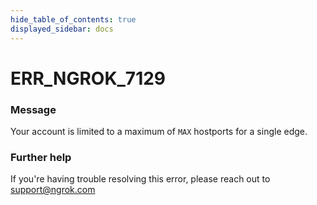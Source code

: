 ```yaml
---
hide_table_of_contents: true
displayed_sidebar: docs
---
```



# ERR_NGROK_7129

### Message

Your account is limited to a maximum of `MAX` hostports for a single edge.

<ErrorDetails error="err_ngrok_7129" />

### Further help

If you're having trouble resolving this error, please reach out to [support@ngrok.com](mailto:support@ngrok.com?subject=Help%20with%20ERR_NGROK_7129)
